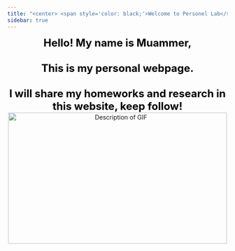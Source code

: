 ```yaml
---
title: "<center> <span style='color: black;'>Welcome to Personel Lab</span></center>"
sidebar: true 
---
```



<center> <!-- Yazıları ortalamak için center etiketi -->
  <strong style="color: black; font-size: 24px;"> <!-- Yazı rengini ve puntoyu ayarlama -->
    Hello! My name is Muammer, <br><br>
    This is my personal webpage.<br><br>
    I will share my homeworks and research in this website, keep follow!
  </strong>
</center>

<!-- GIF'i de ortalamak için -->
<center>
  <img src="data/memati.gif" alt="Description of GIF" width="500px" height="300px">
</center>
